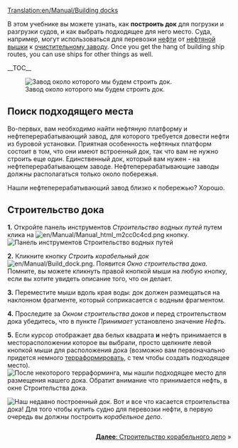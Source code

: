 [[Translation:en/Manual/Building docks]]
{{ru/Перевод|en/Manual/Building docks|98}}
{{ru/Manual/Tutorial/Учебник}}

В этом учебнике вы можете узнать, как '''построить док''' для погрузки и разгрузки судов, и как выбрать подходящее для него место. 
Суда, например, могут использоваться для перевозки [[en/Manual/Base Set/Cargos/Oil|нефти]] от [[en/Manual/Base Set/Industries/Oil Rig|нефтяной вышки]] к [[en/Manual/Base Set/Industries/Oil Refinery|очистительному заводу]]. 
Once you get the hang of building ship routes, you can use ships for other things as well.

__TOC__

[[File:en/Manual/Dock construction 1.png|left|frame|Завод около которого мы будем строить док.]]
==Поиск подходящего места==
Во-первых, вам необходимо найти нефтяную платформу и нефтеперерабатывающий завод, для которого требуется довести нефти из буровой установки. Приятная особенность нефтяных платформ состоит в том, что они имеют встроенный док, так что вам не нужно строить еще один. Единственный док, который вам нужен - на нефтеперерабатывающем заводе. Нефтеперерабатывающие заводы должны располагаться только около побережья.

Нашли нефтеперерабатывающий завод близко к побережью? Хорошо.
<div style="clear:left"></div>

==Строительство дока==

'''1.''' Откройте панель инструментов ''Строительство водных путей'' путем клика на [[File:en/Manual/Manual html m2cc0c4cd.png]] кнопку.
[[File:en/Manual/Dock toolbar.png|frame|none|Панель инструментов Строительство водных путей]]

'''2.''' Кликните кнопку ''Строить корабельный док'' [[File:en/Manual/Build dock.png]]. Появится ''Окно строительства дока''. Помните, вы можете кликнуть правой кнопкой мыши на любую кнопку, если вы хотите увидеть описание того, что он делает.

'''3.''' Переместите мыши вдоль края воды: док должен размещаться на наклонном фрагменте, который соприкасается с водным фрагментом.

'''4.''' Проследите за ''Окном строительства доков'' и перед строительством дока убедитесь, что в пункте ''Принимает'' установлено значение ''Нефть''.

'''5.''' Если курсор отображает два белых квадрата '''и''' нефть принимается в месторасположении которое вы выбрали, просто щелкните левой кнопкой мыши для расположения дока (возможно вам первоначально придется немного [[ru/Manual/Ландшафтный дизайн|терраформировать]], с тем чтобы создать подходящее место).
[[File:en/Manual/Dock construction 2.png|frame|none|После некоторого [[ru/Manual/Ландшафтный дизайн|терраформинга]], мы нашли подходящее место для размещения нашего дока. Обратит внимание что принимается '''нефть''', в окне Строительства дока.]]


[[File:en/Manual/Dock construction 3.png|frame|left|Наш недавно построенный док.]]
Вот и все что касается строительства дока! Для того чтобы купить судно для перевозки нефти, в первую очередь вы должны построить ''корабельное депо''.

<div style="clear:both;float:right">[[en/Manual/Building ship depots|'''Далее''': Строительство корабельного депо]] &raquo;</div>